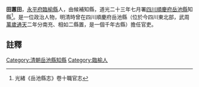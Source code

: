 {{明清人物信息框
| 姓名 =田蕙田
| 最高職務 = [[四川|四川]][[岳池縣|岳池縣]][[知縣|知縣]]
| 國家 = 大清
| 籍貫 = [[永平府|永平府]][[臨榆縣|臨榆縣]]
| 字號 =
| 出生日期 = ？年？月？日
| 逝世日期 = ？年？月？日
| 墓葬 = 
| 配偶 =  
| 親屬 = 曾祖、祖、父，母
| 出身 =候補知縣 
| 著作 =  
*
}}
'''田蕙田'''{{BD|？年||？年||}}，[[永平府|永平府]][[臨榆縣|臨榆縣]]人，由候補知縣，道光二十三年七月署[[四川|四川]][[順慶府|順慶府]][[岳池縣|岳池縣]]知縣<ref>光緒《岳池縣志》卷十職官志</ref>。是一位政治人物，明清時曾在四川順慶府岳池縣（位於今四川東北部，武周[[萬歲通天|萬歲通天]]二年分南充、相如二縣置，是一個千年古縣）擔任官吏。
==註釋==
{{reflist}}
{{清朝人物小作品}}
[[Category:清朝岳池縣知縣|Category:清朝岳池縣知縣]]
[[Category:臨榆人|Category:臨榆人]]